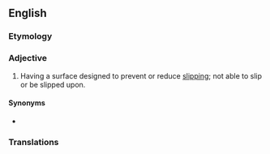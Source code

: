 {{also|non-slip}}
==English==

===Etymology===
{{prefix|en|non|slip}}

===Adjective===
{{en-adj|-}}
# Having a surface designed to prevent or reduce [[slip]]ping; not able to slip or be slipped upon.

====Synonyms====
* {{l|en|nonskid}}

===Translations===
{{trans-top}}
{{trans-mid}}
{{trans-bottom}}
